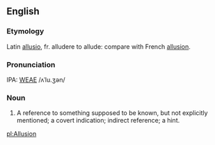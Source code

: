 ==English==
===Etymology===
Latin [[allusio]], fr. alludere to allude: compare with French [[allusion]].

===Pronunciation===
IPA: [[WEAE]] /ʌˈlu.ʒən/

===Noun===
# A reference to something supposed to be known, but not explicitly mentioned; a covert indication; indirect reference; a hint.
<!-- material copied from Webster's Revised Unabridged Dictionary (1913) -->

[[pl:Allusion]]